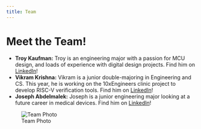 ```yaml
---
title: Team
---
```



# Meet the Team!


- **Troy Kaufman:** Troy is an engineering major with a passion for MCU design, and loads of experience with digital design projects. Find him on [LinkedIn](https://www.linkedin.com/in/troy-kaufman-152b41248/)!
- **Vikram Krishna:** Vikram is a junior double-majoring in Engineering and CS. This year, he is working on the 10xEngineers clinic project to develop RISC-V verification tools. Find him on [LinkedIn](https://www.linkedin.com/in/v-krishna/)!
- **Joseph Abdelmalek:** Joseph is a junior engineering major looking at a future career in medical devices. Find him on [LinkedIn](https://www.linkedin.com/in/joseph-abdelmalek)!


:::{.figure}
![Team Photo](images/team.png)
:::

